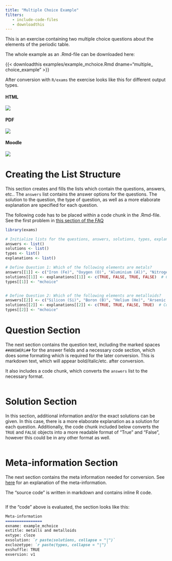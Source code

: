 ```yaml
---
title: "Multiple Choice Example"
filters:
   - include-code-files
   - downloadthis
---
```


This is an exercise containing two multiple choice questions about the elements of the periodic table. 

The whole example as an .Rmd-file can be downloaded here: 

{{< downloadthis examples/example_mchoice.Rmd dname="multiple_ choice_example" >}}

After conversion with `R/exams` the exercise looks like this for different output types.

::: {.panel-tabset}
#### HTML 
![](images/mchoice_html.png)

#### PDF 
![](images/mchoice_pdf.png)

#### Moodle 
![](images/mchoice_moodle.png)
:::


# Creating the List Structure 

This section creates and fills the lists which contain the questions, answers, etc.. The `answers` list contains the answer options for the questions. The solution to the question, the type of question, as well as a more elaborate explanation are specified for each question. 

::: callout-warning 
The following code has to be placed within a code chunk in the .Rmd-file. See the first problem in [this section of the FAQ](faq.qmd#common-problems) 
:::

```r
library(exams)

# Initialize lists for the questions, answers, solutions, types, explanations (tolerances are not needed if there are no numeric questions)
answers <- list()
solutions <- list()
types <- list()
explanations <- list()

# Define Question 1: Which of the following elements are metals?
answers[[1]] <- c("Iron (Fe)", "Oxygen (O)", "Aluminium (Al)", "Nitrogen (N)")
solutions[[1]] <- explanations[[1]] <- c(TRUE, FALSE, TRUE, FALSE)  # Correct answers: Fe and Al
types[[1]] <- "mchoice"


# Define Question 2: Which of the following elements are metalloids?
answers[[2]] <- c("Silicon (Si)", "Boron (B)", "Helium (He)", "Arsenic (As)")
solutions[[2]] <- explanations[[2]] <- c(TRUE, TRUE, FALSE, TRUE)  # Correct answers: Si, B, and As
types[[2]] <- "mchoice"
```

# Question Section

The next section contains the question text, including the marked spaces `##ANSWERi##` for the answer fields and a necessary code section, which does some formating which is required for the later conversion. This is markdown text, which will appear bold/italic/etc. after conversion. 

It also includes a code chunk, which converts the `answers` list to the necessary format. 

```.markdown
```

# Solution Section

In this section, additional information and/or the exact solutions can be given. In this case, there is a more elaborate explanation as a solution for each question. Additionally, the code chunk included below converts the `TRUE` and `FALSE` objects into a more readable format of "True" and "False", however this could be in any other format as well. 

```.markdown
```

# Meta-information Section 

The next section contains the meta information needed for conversion. See [here](structure-Rmd.qmd#meta-info) for an explanation of the meta-information. 

The "source code" is written in markdown and contains inline R code.

```.markdown
```

If the "code" above is evaluated, the section looks like this: 

``` markdown
Meta-information
================
exname: example_mchoice
extitle: metalls and metalloids
extype: cloze
exsolution: `r paste(solutions, collapse = "|")`
exclozetype: `r paste(types, collapse = "|")`
exshuffle: TRUE
exversion: v1
```
